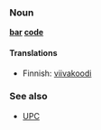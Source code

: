 ===Noun===
'''[[bar]] [[code]]'''

====Translations====
*Finnish: [[viivakoodi]]

===See also===
*[[UPC]]